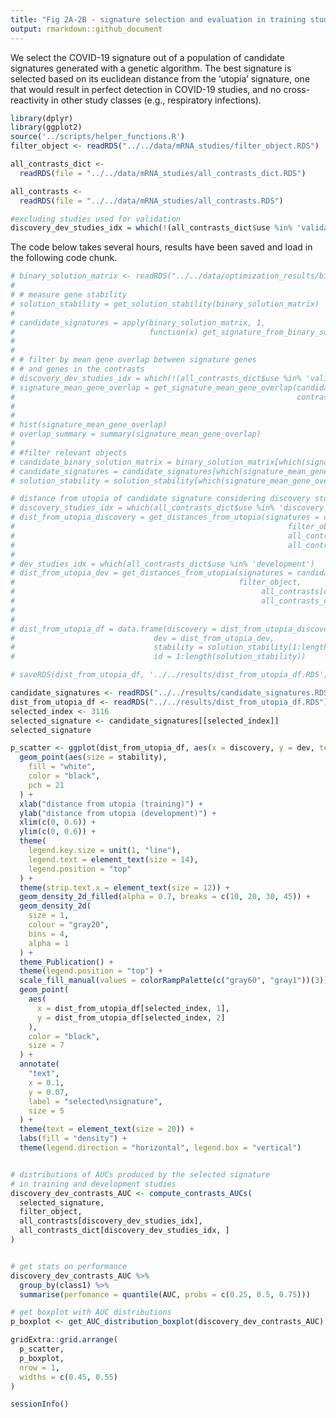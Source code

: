 ```yaml
---
title: "Fig 2A-2B - signature selection and evaluation in training studies"
output: rmarkdown::github_document
---
```


We select the COVID-19 signature out of a population of candidate signatures
generated with a genetic algorithm. The best signature is selected based
on its euclidean distance from the 'utopia' signature, one that would result
in perfect detection in COVID-19 studies, and no cross-reactivity in
other study classes (e.g., respiratory infections).
```r
library(dplyr)
library(ggplot2)
source('../scripts/helper_functions.R')
filter_object <- readRDS("../../data/mRNA_studies/filter_object.RDS")

all_contrasts_dict <-
  readRDS(file = "../../data/mRNA_studies/all_contrasts_dict.RDS")

all_contrasts <-
  readRDS(file = "../../data/mRNA_studies/all_contrasts.RDS")

#excluding studies used for validation
discovery_dev_studies_idx = which(!(all_contrasts_dict$use %in% 'validation'))
```


The code below takes several hours, results have been saved and
load in the following code chunk.
```r
# binary_solution_matrix <- readRDS("../../data/optimization_results/binary_solution_matrix.RDS")
#
# # measure gene stability
# solution_stability = get_solution_stability(binary_solution_matrix)
#
# candidate_signatures = apply(binary_solution_matrix, 1,
#                              function(x) get_signature_from_binary_solution(x,
#                                                                             filter_object))
#
# # filter by mean gene overlap between signature genes
# # and genes in the contrasts
# discovery_dev_studies_idx = which(!(all_contrasts_dict$use %in% 'validation'))
# signature_mean_gene_overlap = get_signature_mean_gene_overlap(candidate_signatures,
#                                                               contrasts = all_contrasts[discovery_dev_studies_idx])
#
#
# hist(signature_mean_gene_overlap)
# overlap_summary = summary(signature_mean_gene_overlap)
#
# #filter relevant objects
# candidate_binary_solution_matrix = binary_solution_matrix[which(signature_mean_gene_overlap > overlap_summary[3]), ]
# candidate_signatures = candidate_signatures[which(signature_mean_gene_overlap > overlap_summary[3])]
# solution_stability = solution_stability[which(signature_mean_gene_overlap > overlap_summary[3])]

# distance from utopia of candidate signature considering discovery studies
# discovery_studies_idx = which(all_contrasts_dict$use %in% 'discovery')
# dist_from_utopia_discovery = get_distances_from_utopia(signatures = candidate_signatures,
#                                                             filter_object,
#                                                             all_contrasts[discovery_studies_idx],
#                                                             all_contrasts_dict[discovery_studies_idx, ])
#
# dev_studies_idx = which(all_contrasts_dict$use %in% 'development')
# dist_from_utopia_dev = get_distances_from_utopia(signatures = candidate_signatures,
#                                                  filter_object,
#                                                       all_contrasts[dev_studies_idx],
#                                                       all_contrasts_dict[dev_studies_idx, ])
#
#
# dist_from_utopia_df = data.frame(discovery = dist_from_utopia_discovery,
#                               dev = dist_from_utopia_dev,
#                               stability = solution_stability[1:length(dist_from_utopia_discovery)],
#                               id = 1:length(solution_stability))

# saveRDS(dist_from_utopia_df, '../../results/dist_from_utopia_df.RDS')

```



```r
candidate_signatures <- readRDS("../../results/candidate_signatures.RDS")
dist_from_utopia_df <- readRDS("../../results/dist_from_utopia_df.RDS")
selected_index <- 3116
selected_signature <- candidate_signatures[[selected_index]]
selected_signature

p_scatter <- ggplot(dist_from_utopia_df, aes(x = discovery, y = dev, text = id)) +
  geom_point(aes(size = stability),
    fill = "white",
    color = "black",
    pch = 21
  ) +
  xlab("distance from utopia (training)") +
  ylab("distance from utopia (development)") +
  xlim(c(0, 0.6)) +
  ylim(c(0, 0.6)) +
  theme(
    legend.key.size = unit(1, "line"),
    legend.text = element_text(size = 14),
    legend.position = "top"
  ) +
  theme(strip.text.x = element_text(size = 12)) +
  geom_density_2d_filled(alpha = 0.7, breaks = c(10, 20, 30, 45)) +
  geom_density_2d(
    size = 1,
    colour = "gray20",
    bins = 4,
    alpha = 1
  ) +
  theme_Publication() +
  theme(legend.position = "top") +
  scale_fill_manual(values = colorRampPalette(c("gray60", "gray1"))(3)) +
  geom_point(
    aes(
      x = dist_from_utopia_df[selected_index, 1],
      y = dist_from_utopia_df[selected_index, 2]
    ),
    color = "black",
    size = 7
  ) +
  annotate(
    "text",
    x = 0.1,
    y = 0.07,
    label = "selected\nsignature",
    size = 5
  ) +
  theme(text = element_text(size = 20)) +
  labs(fill = "density") +
  theme(legend.direction = "horizontal", legend.box = "vertical")


# distributions of AUCs produced by the selected signature
# in training and development studies
discovery_dev_contrasts_AUC <- compute_contrasts_AUCs(
  selected_signature,
  filter_object,
  all_contrasts[discovery_dev_studies_idx],
  all_contrasts_dict[discovery_dev_studies_idx, ]
)


# get stats on performance
discovery_dev_contrasts_AUC %>%
  group_by(class1) %>%
  summarise(perfomance = quantile(AUC, probs = c(0.25, 0.5, 0.75)))

# get boxplot with AUC distributions
p_boxplot <- get_AUC_distribution_boxplot(discovery_dev_contrasts_AUC)

gridExtra::grid.arrange(
  p_scatter,
  p_boxplot,
  nrow = 1,
  widths = c(0.45, 0.55)
)
```

```r
sessionInfo()
```